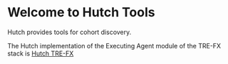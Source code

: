 # Welcome to Hutch Tools
Hutch provides tools for cohort discovery.

The Hutch implementation of the Executing Agent module of the TRE-FX stack is [Hutch TRE-FX](https://health-informatics-uon.github.io/hutch-trefx/)
